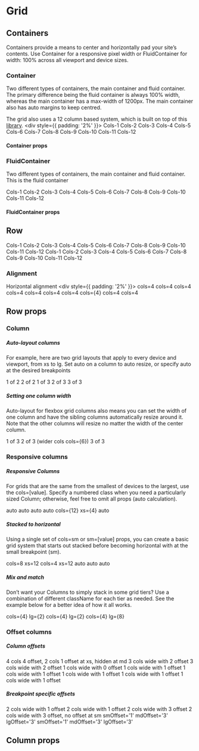 


<Meta title="Components/Grid" />

# Grid

## Containers

Containers provide a means to center and horizontally pad your site’s contents. Use Container for a responsive pixel
width or FluidContainer for width: 100% across all viewport and device sizes.

### Container
Two different types of containers, the main container and fluid container. The primary difference being the fluid
container is always 100% width, whereas the main container has a max-width of 1200px. The main container also has auto
margins to keep centred.

The grid also uses a 12 column based system, which is built on top of this [library](https://github.com/LoicMahieu/react-styled-flexboxgrid).
<Preview>
  <Story name="container">
    <div style={{ padding: '2%' }}>
      <Container>
        <Row>
          <Column valign="center" halign="center">Cols-1</Column>
          <Column valign="center" halign="center">Cols-2</Column>
          <Column valign="center" halign="center">Cols-3</Column>
          <Column valign="center" halign="center">Cols-4</Column>
          <Column valign="center" halign="center">Cols-5</Column>
          <Column valign="center" halign="center">Cols-6</Column>
          <Column valign="center" halign="center">Cols-7</Column>
          <Column valign="center" halign="center">Cols-8</Column>
          <Column valign="center" halign="center">Cols-9</Column>
          <Column valign="center" halign="center">Cols-10</Column>
          <Column valign="center" halign="center">Cols-11</Column>
          <Column valign="center" halign="center">Cols-12</Column>
        </Row>
      </Container>
    </div>
  </Story>
</Preview>

#### Container props

<Props of={Container} />

### FluidContainer

Two different types of containers, the main container and fluid container. This is the fluid container

<Preview>
  <Story name="fluid container">
    <div style={{ padding: '2%' }}>
      <FluidContainer>
        <Row>
          <Column valign="center" halign="center">Cols-1</Column>
          <Column valign="center" halign="center">Cols-2</Column>
          <Column valign="center" halign="center">Cols-3</Column>
          <Column valign="center" halign="center">Cols-4</Column>
          <Column valign="center" halign="center">Cols-5</Column>
          <Column valign="center" halign="center">Cols-6</Column>
          <Column valign="center" halign="center">Cols-7</Column>
          <Column valign="center" halign="center">Cols-8</Column>
          <Column valign="center" halign="center">Cols-9</Column>
          <Column valign="center" halign="center">Cols-10</Column>
          <Column valign="center" halign="center">Cols-11</Column>
          <Column valign="center" halign="center">Cols-12</Column>
        </Row>
      </FluidContainer>
    </div>
  </Story>
</Preview>

#### FluidContainer props

<Props of={FluidContainer} />

## Row

<Preview>
  <Story name="row">
    <div style={{ padding: '2%' }}>
      <Container>
        <Row>
          <Column valign="center" halign="center">Cols-1</Column>
          <Column valign="center" halign="center">Cols-2</Column>
          <Column valign="center" halign="center">Cols-3</Column>
          <Column valign="center" halign="center">Cols-4</Column>
          <Column valign="center" halign="center">Cols-5</Column>
          <Column valign="center" halign="center">Cols-6</Column>
          <Column valign="center" halign="center">Cols-7</Column>
          <Column valign="center" halign="center">Cols-8</Column>
          <Column valign="center" halign="center">Cols-9</Column>
          <Column valign="center" halign="center">Cols-10</Column>
          <Column valign="center" halign="center">Cols-11</Column>
          <Column valign="center" halign="center">Cols-12</Column>
        </Row>
        <Row reverse>
          <Column valign="center" halign="center">Cols-1</Column>
          <Column valign="center" halign="center">Cols-2</Column>
          <Column valign="center" halign="center">Cols-3</Column>
          <Column valign="center" halign="center">Cols-4</Column>
          <Column valign="center" halign="center">Cols-5</Column>
          <Column valign="center" halign="center">Cols-6</Column>
          <Column valign="center" halign="center">Cols-7</Column>
          <Column valign="center" halign="center">Cols-8</Column>
          <Column valign="center" halign="center">Cols-9</Column>
          <Column valign="center" halign="center">Cols-10</Column>
          <Column valign="center" halign="center">Cols-11</Column>
          <Column valign="center" halign="center">Cols-12</Column>
        </Row>
      </Container>
    </div>
  </Story>
</Preview>

### Alignment

Horizontal alignment
<Preview>
  <Story name="alignment">
    <div style={{ padding: '2%' }}>
      <Container>
        <Row>
          <Column cols={4} valign="center" halign="center">cols=4</Column>
          <Column cols={4} valign="center" halign="center">cols=4</Column>
        </Row>
        <Row justify="center">
          <Column cols={4} valign="center" halign="center">cols=4</Column>
          <Column cols={4} valign="center" halign="center">cols=4</Column>
        </Row>
        <Row justify="flex-end">
          <Column cols={4} valign="center" halign="center">cols=4</Column>
          <Column cols={4} valign="center" halign="center">cols=4</Column>
        </Row>
        <Row justify="space-around">
          <Column cols={4} valign="center" halign="center">cols=4</Column>
          <Column cols={4} valign="center" halign="center">cols={4}</Column>
        </Row>
        <Row justify="space-between">
          <Column cols={4} valign="center" halign="center">cols=4</Column>
          <Column cols={4} valign="center" halign="center">cols=4</Column>
        </Row>
      </Container>
    </div>
  </Story>
</Preview>

## Row props

<Props of={RealRow} />

### Column

<Preview>
  <Story name="columns">
    <div style={{ padding: '2%' }}>
      <Container>
        <h5 style={{ margin: '0' }}>Auto-layout columns</h5>
        <p>For example, here are two grid layouts that apply to every device and viewport, from xs to lg. Set auto on a column to auto resize, or specify auto at the desired breakpoints</p>
        <Row>
          <Column valign="center" halign="center">1 of 2</Column>
          <Column valign="center" halign="center">2 of 2</Column>
        </Row>
        <Row>
          <Column valign="center" halign="center">1 of 3</Column>
          <Column valign="center" halign="center">2 of 3</Column>
          <Column valign="center" halign="center">3 of 3</Column>
        </Row>
        <h5 style={{ margin: '0' }}>Setting one column width</h5>
        <p>Auto-layout for flexbox grid columns also means you can set the width of one column and have the sibling columns automatically resize around it.  Note that the other columns will resize no matter the width of the center column.</p>
        <Row>
          <Column valign="center" halign="center">1 of 3</Column>
          <Column cols={6} valign="center" halign="center">2 of 3 (wider cols cols={6})</Column>
          <Column valign="center" halign="center">3 of 3</Column>
        </Row>
      </Container>
    </div>
  </Story>
</Preview>

### Responsive columns

<Preview>
  <Story name="responsive columns">
    <div style={{ padding: '2%' }}>
      <Container>
        <h5>Responsive Columns</h5>
        <p>For grids that are the same from the smallest of devices to the largest, use the cols=[value]. Specify a numbered class when you need a particularly sized Column; otherwise, feel free to omit all props (auto calculation).</p>
        <Row>
          <Column valign="center" halign="center">auto</Column>
          <Column valign="center" halign="center">auto</Column>
          <Column valign="center" halign="center">auto</Column>
          <Column valign="center" halign="center">auto</Column>
        </Row>
        <Row>
          <Column cols={12} xs={4} valign="center" halign="center">cols={12} xs={4}</Column>
          <Column valign="center" halign="center">auto</Column>
        </Row>
          <h5 style={{ margin: '0' }}>Stacked to horizontal</h5>
          <p>Using a single set of cols=sm or sm=[value] props, you can create a basic grid system that starts out stacked before becoming horizontal with at the small breakpoint (sm).</p>
          <Row>
            <Column cols={8} xs={12} valign="center" halign="center">cols=8 xs=12</Column>
            <Column cols={4} xs={12} valign="center" halign="center">cols=4 xs=12</Column>
          </Row>
          <Row>
            <Column valign="center" halign="center">auto</Column>
            <Column valign="center" halign="center">auto</Column>
            <Column valign="center" halign="center">auto</Column>
          </Row>
          <h5 style={{ margin: '0' }}>Mix and match</h5>
          <p>Don’t want your Columns to simply stack in some grid tiers? Use a combination of different className for each tier as needed. See the example below for a better idea of how it all works.</p>
          <Row>
            <Column cols={4} lg={2} valign="center" halign="center">cols={4} lg={2}</Column>
            <Column cols={4} lg={2} valign="center" halign="center">cols={4} lg={2}</Column>
            <Column cols={4} lg={8} valign="center" halign="center">cols={4} lg={8}</Column>
          </Row>
        </Container>
      </div>
  </Story>
</Preview>

### Offset columns

<Preview>
  <Story name="offset columns">
    <div style={{ padding: '2%' }}>
      <Container>
        <h5 style={{margin: '0'}}>Column offsets</h5>
        <Row>
          <Column cols={4} md={false} offset={4} xsOffset={1} valign="center" halign="center">4 cols 4 offset, 2 cols 1 offset at xs, hidden at md</Column>
        </Row>
        <Row>
          <Column cols={3} offset={2} valign="center" halign="center">3 cols wide with 2 offset</Column>
          <Column cols={3} offset={2} valign="center" halign="center">3 cols wide with 2 offset</Column>
        </Row>
        <Row>
          <Column cols={1} valign="center" halign="center">1 cols wide with 0 offset</Column>
          <Column cols={1} offset={1} valign="center" halign="center">1 cols wide with 1 offset</Column>
          <Column cols={1} offset={1} valign="center" halign="center">1 cols wide with 1 offset</Column>
          <Column cols={1} offset={1} valign="center" halign="center">1 cols wide with 1 offset</Column>
          <Column cols={1} offset={1} valign="center" halign="center">1 cols wide with 1 offset</Column>
          <Column cols={1} offset={1} valign="center" halign="center">1 cols wide with 1 offset</Column>
        </Row>
        <h5 style={{margin: '0'}}>Breakpoint specific offsets</h5>
        <Row>
          <Column cols={2} offset={1} valign="center" halign="center">2 cols wide with 1 offset</Column>
          <Column cols={2} offset={1} valign="center" halign="center">2 cols wide with 1 offset</Column>
        </Row>
        <Row>
          <Column cols={2} offset={3} valign="center" halign="center">2 cols wide with 3 offset</Column>
          <Column cols={2} offset={3} xsOffset={0} smOffset={1} valign="center" halign="center">2 cols wide with 3 offset, no offset at sm</Column>
        </Row>
        <Row>
          <Column offset={3} xsOffset={0} valign="center" halign="center">smOffset=&apos;1&apos; mdOffset=&apos;3&apos; lgOffset=&apos;3&apos;</Column>
          <Column offset={3} xsOffset={0} valign="center" halign="center">smOffset=&apos;1&apos; mdOffset=&apos;3&apos; lgOffset=&apos;3&apos;</Column>
        </Row>
      </Container>
    </div>
  </Story>
</Preview>

## Column props

<Props of={RealCol} />
